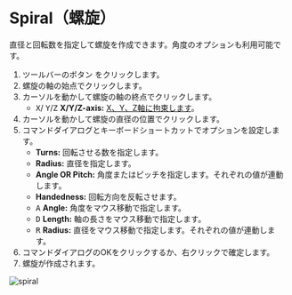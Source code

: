 
# Spiral（螺旋）

<Reference shortcut='' command='Spiral' button='ツールバー' />

直径と回転数を指定して螺旋を作成できます。角度のオプションも利用可能です。

1. ツールバーのボタン <ButtonIcon type="button-spiral" /> をクリックします。
2. 螺旋の軸の始点でクリックします。
3. カーソルを動かして螺旋の軸の終点でクリックします。
   - <kbd>X</kbd>/ <kbd>Y</kbd>/<kbd>Z</kbd> **X/Y/Z-axis:** [X、Y、Z軸に拘束します](./sketching-essentials#constrain-to-an-axis)。
4. カーソルを動かして螺旋の直径の位置でクリックします。
5. コマンドダイアログとキーボードショートカットでオプションを設定します。
   - **Turns:** 回転させる数を指定します。       
   - **Radius:** 直径を指定します。               
   - **Angle OR Pitch:** 角度またはピッチを指定します。それぞれの値が連動します。 
   - **Handedness:** 回転方向を反転させます。 
   - <kbd>A</kbd> **Angle:** 角度をマウス移動で指定します。
   - <kbd>D</kbd> **Length:** 軸の長さをマウス移動で指定します。
   - <kbd>R</kbd> **Radius:** 直径をマウス移動で指定します。それぞれの値が連動します。
6. コマンドダイアログのOKをクリックするか、右クリックで確定します。
7. 螺旋が作成されます。

![spiral](/img/spiral.gif)













